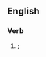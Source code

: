 ==English==

===Verb===
{{head|en|obsolete spelling}}

# {{obsolete spelling of|seen|lang=en|nodot=1}}; {{en-simple past of|see|nocap=1}}